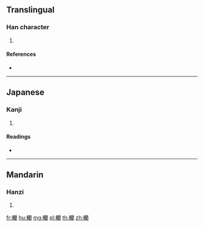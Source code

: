 {{character info/new}}
==Translingual==

===Han character===
{{Han char|rn=159|rad=車|as=20|sn=27|canj=JJTAG|four=54027|ids=車藺}}

# {{defn|Han|sort=車20}}

====References====
* {{Han ref|kx=1250.200|dkj=38621|dj=1729.250|hdz=53562.200|uh=8F65|ud=36709}}

----

==Japanese==

===Kanji===
{{ja-kanji|grade=|rs=車20}}

# {{defn|lang=ja|sort=車20}}

====Readings====
* {{ja-readings|on=[[りん]] (rin)|kun=[[ふみにじる]] (fuminijiru)|nanori=}}

----

==Mandarin==

===Hanzi===
{{cmn-hanzi|pin=[[lìn]] ([[lin4]])|wg=lin<sup>4</sup>}}

# {{defn|lang=cmn|sort=車20}}

[[fr:轥]]
[[hu:轥]]
[[mg:轥]]
[[pl:轥]]
[[th:轥]]
[[zh:轥]]